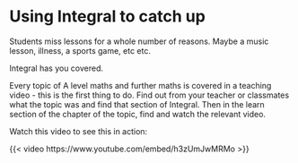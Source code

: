 # Using Integral to catch up

Students miss lessons for a whole number of reasons. Maybe a music lesson, illness, a sports game, etc etc.

Integral has you covered.

Every topic of A level maths and further maths is covered in a teaching video - this is the first thing to do. Find out from your teacher or classmates what the topic was and find that section of Integral. Then in the learn section of the chapter of the topic, find and watch the relevant video.

Watch this video to see this in action:

{{< video https://www.youtube.com/embed/h3zUmJwMRMo >}}
